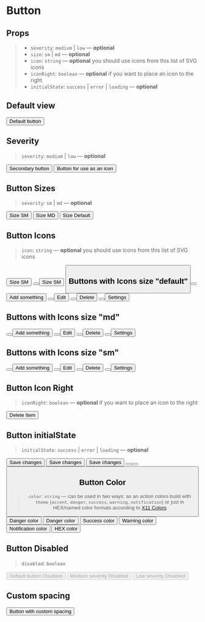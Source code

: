 
<Meta title="Components/Button" component={Button} />

# Button

## Props

> - `severity`: `medium` | `low` — **optional**
> - `size`: `sm` | `md` — **optional**
> - `icon`: `string` — **optional** you should use icons from this <LinkTo kind="components-svgicon--ui">list of SVG icons</LinkTo>
> - `iconRight`: `boolean` — **optional** if you want to place an icon to the right
> - `initialState`: `success` | `error` | `loading` — **optional**

## Default view

<Preview>
  <Story name="default">
    <Button>Default button</Button>
  </Story>
</Preview>

## Severity

> `severity`: `medium` | `low` — **optional**

<Preview>
  <Story name="button/severity">
    <Flex justifyContent="space-evenly">
      <Button severity="medium">Secondary button</Button>
      <Button severity="low">Button for use as an icon</Button>
    </Flex>
  </Story>
</Preview>

## Button Sizes

> `severity`: `sm` | `md` — **optional**

<Preview>
  <Story name="size">
    <Flex justifyContent="space-evenly">
      <Button size="sm">Size SM</Button>
      <Button size="md">Size MD</Button>
      <Button>Size Default</Button>
    </Flex>
  </Story>
</Preview>

## Button Icons

> `icon`: `string` — **optional** you should use icons from this <LinkTo kind="components-svgicon--ui">list of SVG icons</LinkTo>

<Preview>
  <Story name="icons">
    <Flex justifyContent="space-evenly">
      <Button icon="plus">
        Size SM
      </Button>
      <Button icon="plus" />
      <Button icon="plus" severity="medium">
        Size SM
      </Button>
      <Button icon="plus" severity="medium"/>
    </Flex>
  </Story>
</Preview>

## Buttons with Icons size "default"

<Preview>
  <Story name="icons/default">
    <Flex justifyContent="space-evenly">
      <Button severity="low" icon="plus" />
      <Button severity="low" icon="plus">Add something</Button>
      <Button severity="low" icon="edit" />
      <Button severity="low" icon="edit">Edit</Button>
      <Button severity="low" icon="trash"/>
      <Button severity="low" icon="trash">Delete</Button>
      <Button severity="low" icon="settings"/>
      <Button severity="low" icon="settings">Settings</Button>
    </Flex>
  </Story>
</Preview>

## Buttons with Icons size "md"

<Preview>
  <Story name="icons/md">
    <Flex justifyContent="space-evenly">
      <Button severity="low" size="md" icon="plus" />
      <Button severity="low" size="md" icon="plus">Add something</Button>
      <Button severity="low" size="md" icon="edit" />
      <Button severity="low" size="md" icon="edit">Edit</Button>
      <Button severity="low" size="md" icon="trash"/>
      <Button severity="low" size="md" icon="trash">Delete</Button>
      <Button severity="low" size="md" icon="settings"/>
      <Button severity="low" size="md" icon="settings">Settings</Button>
    </Flex>
  </Story>
</Preview>

## Buttons with Icons size "sm"

<Preview>
  <Story name="icons/sm">
    <Flex justifyContent="space-evenly">
      <Button severity="low" size="sm" icon="plus" />
      <Button severity="low" size="sm" icon="plus">Add something</Button>
      <Button severity="low" size="sm" icon="edit" />
      <Button severity="low" size="sm" icon="edit">Edit</Button>
      <Button severity="low" size="sm" icon="trash"/>
      <Button severity="low" size="sm" icon="trash">Delete</Button>
      <Button severity="low" size="sm" icon="settings"/>
      <Button severity="low" size="sm" icon="settings">Settings</Button>
    </Flex>
  </Story>
</Preview>

## Button Icon Right

> `iconRight`: `boolean` — **optional** if you want to place an icon to the right

<Preview>
  <Story name="iconRight">
    <Flex justifyContent="space-evenly">
      <Button iconRight severity="low" icon="trash">
        Delete Item
      </Button>
    </Flex>
  </Story>
</Preview>

## Button initialState

> `initialState`: `success` | `error` | `loading` — **optional**

<Preview>
  <Story name="initialState">
    <Flex justifyContent="space-evenly">
      <Button initialState="loading">Save changes</Button>
      <Button initialState="success">Save changes</Button>
      <Button initialState="error">Save changes</Button>
      <Button initialState="loading" />
      <Button initialState="success" />
      <Button initialState="error" />
    </Flex>
  </Story>
</Preview>

## Button Color

> `color`: `string` — can be used in two ways: as an action colors build with `theme` (`accent`, `danger`, `success`, `warning`, `notification`) or just in HEX/named color formats according to [X11 Colors](https://en.wikipedia.org/wiki/X11_color_names)

<Preview>
  <Story name="color">
    <Flex justifyContent="space-evenly">
      <Button color="danger" icon="danger">
        Danger color
      </Button>
      <Button color="danger" icon="danger" severity="medium">
        Danger color
      </Button>
      <Button color="success">Success color</Button>
      <Button color="warning">Warning color</Button>
      <Button color="notification">Notification color</Button>
      <Button color="#FF1493">HEX color</Button>
    </Flex>
  </Story>
</Preview>

## Button Disabled

> `disabled`: `boolean`

<Preview>
  <Story name="disabled">
    <Flex justifyContent="space-evenly">
      <Button disabled>Default button Disabled</Button>
      <Button severity="medium" disabled>
        Medium severity Disabled
      </Button>
      <Button severity="low" disabled>
        Low severity Disabled
      </Button>
    </Flex>
  </Story>
</Preview>

## Custom spacing

<Preview>
  <Story name="custom-spacing">
    <Container>
      <p>
        <Button ml="3rem" mb="10rem" innerSpacing="0">
          Button with custom spacing
        </Button>
      </p>
    </Container>
  </Story>
</Preview>
